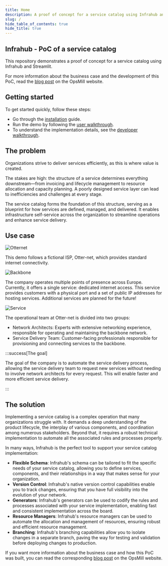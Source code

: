 ```yaml
---
title: Home
description: A proof of concept for a service catalog using Infrahub and Streamlit.
slug: /
hide_table_of_contents: true
hide_title: true
---
```



## Infrahub - PoC of a service catalog

This repository demonstrates a proof of concept for a service catalog using Infrahub and Streamlit.

<center>
  <VideoPlayer url='https://youtu.be/FbM9XA38wDk?si=8_lGl5zefZy9v7AM' light />
</center>

For more information about the business case and the development of this PoC, read the [blog post](https://opsmill.com/blog/how-to-turn-your-source-of-truth-into-a-service-factory/) on the OpsMill website.

<ReferenceLink title="Blog post" url="https://opsmill.com/blog/how-to-turn-your-source-of-truth-into-a-service-factory/" openInNewTab/>

## Getting started

To get started quickly, follow these steps:
- Go through the [installation](getting-started/installation) guide.
- Run the demo by following the [user walkthrough](getting-started/user-walkthrough).
- To understand the implementation details, see the [developer walkthrough](getting-started/developer-walkthrough).

## The problem

Organizations strive to deliver services efficiently, as this is where value is created.

The stakes are high: the structure of a service determines everything downstream—from invoicing and lifecycle management to resource allocation and capacity planning. A poorly designed service layer can lead to inefficiencies and challenges at every stage.

The service catalog forms the foundation of this structure, serving as a blueprint for how services are defined, managed, and delivered. It enables infrastructure self-service across the organization to streamline operations and enhance service delivery.

## Use case

![Otternet](./media/otternet.png)

This demo follows a fictional ISP, Otter-net, which provides standard internet connectivity.

![Backbone](./media/network-backbone.png)

The company operates multiple points of presence across Europe. Currently, it offers a single service: dedicated internet access. This service provides customers with a physical port and a set of public IP addresses for hosting services. Additional services are planned for the future!

![Service](./media/network-customer-service.png)

The operational team at Otter-net is divided into two groups:

- Network Architects: Experts with extensive networking experience, responsible for operating and maintaining the backbone network.
- Service Delivery Team: Customer-facing professionals responsible for provisioning and connecting services to the backbone.

:::success[The goal]

The goal of the company is to automate the service delivery process, allowing the service delivery team to request new services without needing to involve network architects for every request. This will enable faster and more efficient service delivery.

:::

## The solution

Implementing a service catalog is a complex operation that many organizations struggle with. It demands a deep understanding of the product lifecycle, the interplay of various components, and coordination among numerous stakeholders. Beyond that, it requires a robust technical implementation to automate all the associated rules and processes properly.

In many ways, Infrahub is the perfect tool to support your service catalog implementation:
- **Flexible Schema**: Infrahub's schema can be tailored to fit the specific needs of your service catalog, allowing you to define services, components, and their relationships in a way that makes sense for your organization.
- **Version Control**: Infrahub's native version control capabilities enable you to track changes, ensuring that you have full visibility into the evolution of your network.
- **Generators**: Infrahub's generators can be used to codify the rules and processes associated with your service implementation, enabling fast and consistent implementation across the board.
- **Resource Managers**: Infrahub's resource managers can be used to automate the allocation and management of resources, ensuring robust and efficient resource management.
- **Branching**: Infrahub's branching capabilities allow you to isolate changes in a separate branch, paving the way for testing and validation before deploying changes to production.

If you want more information about the business case and how this PoC was built, you can read the corresponding [blog post](https://opsmill.com/blog/how-to-turn-your-source-of-truth-into-a-service-factory/) on the OpsMill website.

<ReferenceLink title="Blog post" url="https://opsmill.com/blog/how-to-turn-your-source-of-truth-into-a-service-factory/" openInNewTab/>
